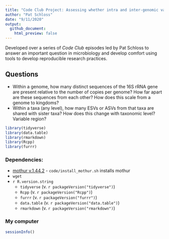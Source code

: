 ```yaml
---
title: "Code Club Project: Assessing whether intra and inter-genomic variation hinder utility of ESVs and ASVs"
author: "Pat Schloss"
date: "9/11/2020"
output:
  github_document:
    html_preview: false
---
```


Developed over a series of *Code Club* episodes led by Pat Schloss to answer an important question in microbiology and develop comfort using tools to develop reproducible research practices.


## Questions
* Within a genome, how many distinct sequences of the 16S rRNA gene are present relative to the number of copies per genome? How far apart are these sequences from each other? How does this scale from a genome to kingdoms?
* Within a taxa (any level), how many ESVs or ASVs from that taxa are shared with sister taxa? How does this change with taxonomic level? Variable region?



```r
library(tidyverse)
library(data.table)
library(rmarkdown)
library(Rcpp)
library(furrr)
```

### Dependencies:
* [mothur v.1.44.2](https://github.com/mothur/mothur/tree/v.1.44.2) - `code/install_mothur.sh` installs mothur
* `wget`
* `r R.version.string`
  * `tidyverse` (v. `r packageVersion("tidyverse")`)
  * `Rcpp` (v. `r packageVersion("Rcpp")`)
  * `furrr` (v. `r packageVersion("furrr")`)
  * `data.table` (v. `r packageVersion("data.table")`)
  * `rmarkdown` (v. `r packageVersion("rmarkdown")`)


### My computer

```r
sessionInfo()
```
